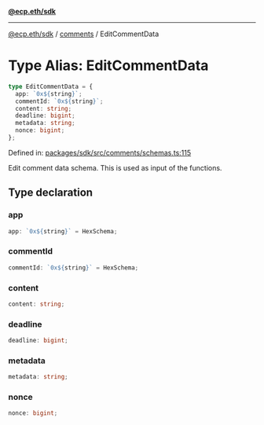 [**@ecp.eth/sdk**](../../index.mdx)

***

[@ecp.eth/sdk](/sdk-reference/index.mdx) / [comments](/sdk-reference/comments/index.mdx) / EditCommentData

# Type Alias: EditCommentData

```ts
type EditCommentData = {
  app: `0x${string}`;
  commentId: `0x${string}`;
  content: string;
  deadline: bigint;
  metadata: string;
  nonce: bigint;
};
```

Defined in: [packages/sdk/src/comments/schemas.ts:115](https://github.com/ecp-eth/comments-monorepo/blob/main/packages/sdk/src/comments/schemas.ts#L115)

Edit comment data schema. This is used as input of the functions.

## Type declaration

### app

```ts
app: `0x${string}` = HexSchema;
```

### commentId

```ts
commentId: `0x${string}` = HexSchema;
```

### content

```ts
content: string;
```

### deadline

```ts
deadline: bigint;
```

### metadata

```ts
metadata: string;
```

### nonce

```ts
nonce: bigint;
```
